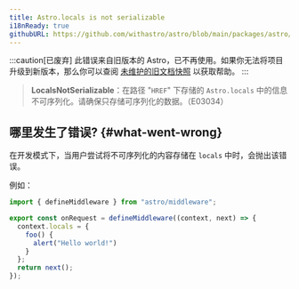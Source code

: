 ```yaml
---
title: Astro.locals is not serializable
i18nReady: true
githubURL: https://github.com/withastro/astro/blob/main/packages/astro/src/core/errors/errors-data.ts
---
```


:::caution[已废弃]
此错误来自旧版本的 Astro，已不再使用。如果你无法将项目升级到新版本，那么你可以查阅 [未维护的旧文档快照](/zh-cn/upgrade-astro/#older-docs-unmaintained) 以获取帮助。
:::

> **LocalsNotSerializable**：在路径 "`HREF`" 下存储的 `Astro.locals` 中的信息不可序列化。请确保只存储可序列化的数据。（E03034）

## 哪里发生了错误? \{#what-went-wrong\}

在开发模式下，当用户尝试将不可序列化的内容存储在 `locals` 中时，会抛出该错误。

例如：

```ts
import { defineMiddleware } from "astro/middleware";

export const onRequest = defineMiddleware((context, next) => {
  context.locals = {
    foo() {
      alert("Hello world!")
    }
  };
  return next();
});
```
